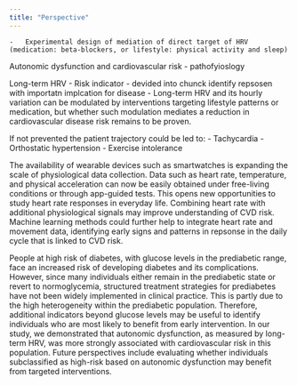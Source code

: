 ```yaml
---
title: "Perspective"
---
```


```         
-   Experimental design of mediation of direct target of HRV (medication: beta-blockers, or lifestyle: physical activity and sleep)
```

Autonomic dysfunction and cardiovascular risk - pathofyioslogy

Long-term HRV - Risk indicator - devided into chunck identify repsosen with importatn implcation for disease - Long-term HRV and its hourly variation can be modulated by interventions targeting lifestyle patterns or medication, but whether such modulation mediates a reduction in cardiovascular disease risk remains to be proven.

If not prevented the patient trajectory could be led to: - Tachycardia - Orthostatic hypertension - Exercise intolerance

The availability of wearable devices such as smartwatches is expanding the scale of physiological data collection. Data such as heart rate, temperature, and physical acceleration can now be easily obtained under free-living conditions or through app-guided tests. This opens new opportunities to study heart rate responses in everyday life. Combining heart rate with additional physiological signals may improve understanding of CVD risk. Machine learning methods could further help to integrate heart rate and movement data, identifying early signs and patterns in repsonse in the daily cycle that is linked to CVD risk.

People at high risk of diabetes, with glucose levels in the prediabetic range, face an increased risk of developing diabetes and its complications. However, since many individuals either remain in the prediabetic state or revert to normoglycemia, structured treatment strategies for prediabetes have not been widely implemented in clinical practice. This is partly due to the high heterogeneity within the prediabetic population. Therefore, additional indicators beyond glucose levels may be useful to identify individuals who are most likely to benefit from early intervention. In our study, we demonstrated that autonomic dysfunction, as measured by long-term HRV, was more strongly associated with cardiovascular risk in this population. Future perspectives include evaluating whether individuals subclassified as high-risk based on autonomic dysfunction may benefit from targeted interventions.
